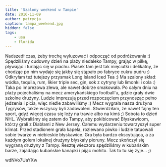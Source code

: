 ```yaml
---
title: 'Szalony weekend w Tampie'
date: 2016-11-09
author: patrycja
caption: tampa_weekend.jpg
hidden: false
tags: 
    - usa
    - florida
---
```


Nadszedł czas, żeby trochę wyluzować i odpocząć od podróżowania :) Spędziliśmy cudowny dzień na plaży niedaleko Tampy, grając w piłkę, pływając i turlając się w piachu. Piasek tam jest tak mięciutki i delikatny, że chodząc po nim wydaje się jakby się stąpało po fabryce cukru pudru :) Odkryłam też tutejszy przysmak Long Island Iced Tea :) Ma szalony skład: wódka, tequila, rum, likier triple sec, gin, sok z cytryny lub limonki i cola :) Taka po imprezowa zlewa, ale nawet dobrze smakowała. Po całym dniu na plaży pojechaliśmy na mecz amerykańskiego football'u, gdzie grały dwie szkolne drużyny. Ludzie imprezują przed rozpoczęciem przynosząc pełno jedzenia i picia, więc nieźle zabawiliśmy :) Mecz wygrała nasza drużyna Tygrysów, także wszyscy byli zadowoleni. Stwierdziłam, że nawet fajny ten sport, gdyż więcej czasu się leży na trawie albo na kimś ;) 
Sobota to dzień NHL. Wybraliśmy się zatem do Tampy, aby pokibicować Błyskawicom, którzy grali z Diabłami z New Jersey. Całemu wydarzeniu towarzyszył super klimat. Przed stadionem grała kapela, rozlewano piwko i ludzie tatuowali sobie twarze w niebieskie błyskawice. Gra była bardzo ekscytująca, a za każdym golem lokalnej drużyny błyskały pioruny. Mecz skończył się wygraną drużyny z Tampy. Resztę wieczoru spędziliśmy w kubańskim barze, zajadając kubańskie kanapki i pijąc mohito. Tak to tu się żyje... ;) 

<youtube>wdNVo7UaYXw</youtube>